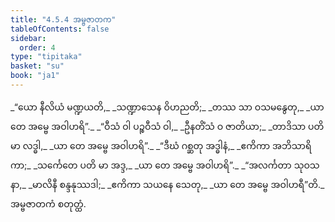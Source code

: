 ```yaml
---
title: "4.5.4 အမ္ဗဇာတက"
tableOfContents: false
sidebar:
  order: 4
type: "tipitaka"
basket: "su"
book: "ja1"
---
```



<DynamicBreadcrumb />

<Division number="173" book="ja1" e="ch" v="22" p="115">

<Paragraph number="1106" type="verses" book="ja1">
_“ယော နီလိယံ မဏ္ဍယတိ,_  
_သဏ္ဍာသေန ဝိဟညတိ;_  
_တဿ သာ ဝသမနွေတု,_  
_ယာ တေ အမ္ဗေ အဝါဟရိ”._  

</Paragraph>

</Division>
<Division number="174" book="ja1" e="ch" v="22" p="115">

<Paragraph number="1107" type="verses" book="ja1">
_“ဝီသံ ဝါ ပဉ္စဝီသံ ဝါ,_  
_ဦနတိံသံ ဝ ဇာတိယာ;_  
_တာဒိသာ ပတိ မာ လဒ္ဓါ,_  
_ယာ တေ အမ္ဗေ အဝါဟရိ”._  

</Paragraph>

</Division>
<Division number="175" book="ja1" e="ch" v="22" p="116">

<Paragraph number="1108" type="verses" book="ja1">
_“ဒီဃံ ဂစ္ဆတု အဒ္ဓါနံ,_  
_ဧကိကာ အဘိသာရိကာ;_  
_သင်္ကေတေ ပတိ မာ အဒ္ဒ,_  
_ယာ တေ အမ္ဗေ အဝါဟရိ”._  

</Paragraph>

</Division>
<Division number="176" book="ja1" e="ch" v="22" p="116">

<Paragraph number="1109" type="verses" book="ja1">
_“အလင်္ကတာ သုဝသနာ,_  
_မာလိနီ စန္ဒနုဿဒါ;_  
_ဧကိကာ သယနေ သေတု,_  
_ယာ တေ အမ္ဗေ အဝါဟရီ”တိ._  


</Paragraph>
</Division>

<Paragraph number="1110" type="center" book="ja1">
အမ္ဗဇာတကံ စတုတ္ထံ.
</Paragraph>